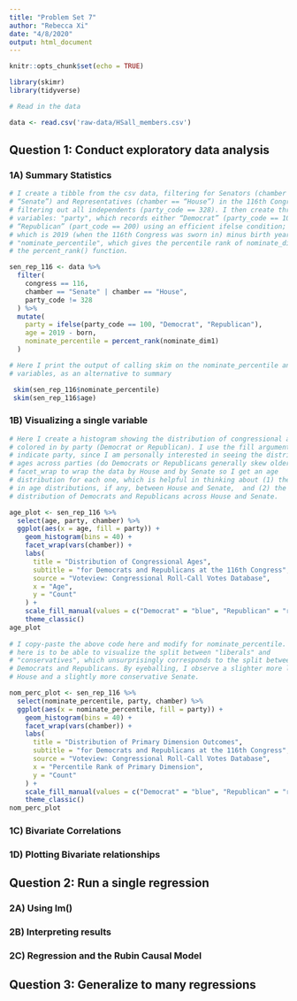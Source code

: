 ```yaml
---
title: "Problem Set 7"
author: "Rebecca Xi"
date: "4/8/2020"
output: html_document
---
```


```r
knitr::opts_chunk$set(echo = TRUE)

library(skimr)
library(tidyverse)

# Read in the data

data <- read.csv('raw-data/HSall_members.csv')
```


## Question 1: Conduct exploratory data analysis

### 1A) Summary Statistics

```r

# I create a tibble from the csv data, filtering for Senators (chamber ==
# “Senate”) and Representatives (chamber == “House”) in the 116th Congress and
# filtering out all independents (party_code == 328). I then create three new
# variables: "party", which records either “Democrat” (party_code == 100) or
# “Republican” (part_code == 200) using an efficient ifelse condition; "age",
# which is 2019 (when the 116th Congress was sworn in) minus birth year; and
# "nominate_percentile", which gives the percentile rank of nominate_dim1 using
# the percent_rank() function.

sen_rep_116 <- data %>% 
  filter(
    congress == 116, 
    chamber == "Senate" | chamber == "House",
    party_code != 328
  ) %>% 
  mutate(
    party = ifelse(party_code == 100, "Democrat", "Republican"),
    age = 2019 - born,
    nominate_percentile = percent_rank(nominate_dim1)
  )

# Here I print the output of calling skim on the nominate_percentile and age
# variables, as an alternative to summary

 skim(sen_rep_116$nominate_percentile)
 skim(sen_rep_116$age)
```


### 1B) Visualizing a single variable

```r

# Here I create a histogram showing the distribution of congressional ages,
# colored in by party (Democrat or Republican). I use the fill argument to
# indicate party, since I am personally interested in seeing the distribution of
# ages across parties (do Democrats or Republicans generally skew older?). I use
# facet_wrap to wrap the data by House and by Senate so I get an age
# distribution for each one, which is helpful in thinking about (1) the contrast
# in age distributions, if any, between House and Senate,  and (2) the
# distribution of Democrats and Republicans across House and Senate.

age_plot <- sen_rep_116 %>% 
  select(age, party, chamber) %>% 
  ggplot(aes(x = age, fill = party)) +
    geom_histogram(bins = 40) +
    facet_wrap(vars(chamber)) +
    labs(
      title = "Distribution of Congressional Ages",
      subtitle = "for Democrats and Republicans at the 116th Congress",
      source = "Voteview: Congressional Roll-Call Votes Database",
      x = "Age",
      y = "Count"
    ) +
    scale_fill_manual(values = c("Democrat" = "blue", "Republican" = "red")) +
    theme_classic()
age_plot
  
# I copy-paste the above code here and modify for nominate_percentile. The goal
# here is to be able to visualize the split between "liberals" and
# "conservatives", which unsurprisingly corresponds to the split between
# Democrats and Republicans. By eyeballing, I observe a slighter more liberal
# House and a slightly more conservative Senate.

nom_perc_plot <- sen_rep_116 %>% 
  select(nominate_percentile, party, chamber) %>% 
  ggplot(aes(x = nominate_percentile, fill = party)) +
    geom_histogram(bins = 40) +
    facet_wrap(vars(chamber)) +
    labs(
      title = "Distribution of Primary Dimension Outcomes",
      subtitle = "for Democrats and Republicans at the 116th Congress",
      source = "Voteview: Congressional Roll-Call Votes Database",
      x = "Percentile Rank of Primary Dimension",
      y = "Count"
    ) +
    scale_fill_manual(values = c("Democrat" = "blue", "Republican" = "red")) +
    theme_classic()
nom_perc_plot
```


### 1C) Bivariate Correlations

### 1D) Plotting Bivariate relationships




## Question 2: Run a single regression


### 2A) Using lm()

### 2B) Interpreting results

### 2C) Regression and the Rubin Causal Model





## Question 3: Generalize to many regressions



